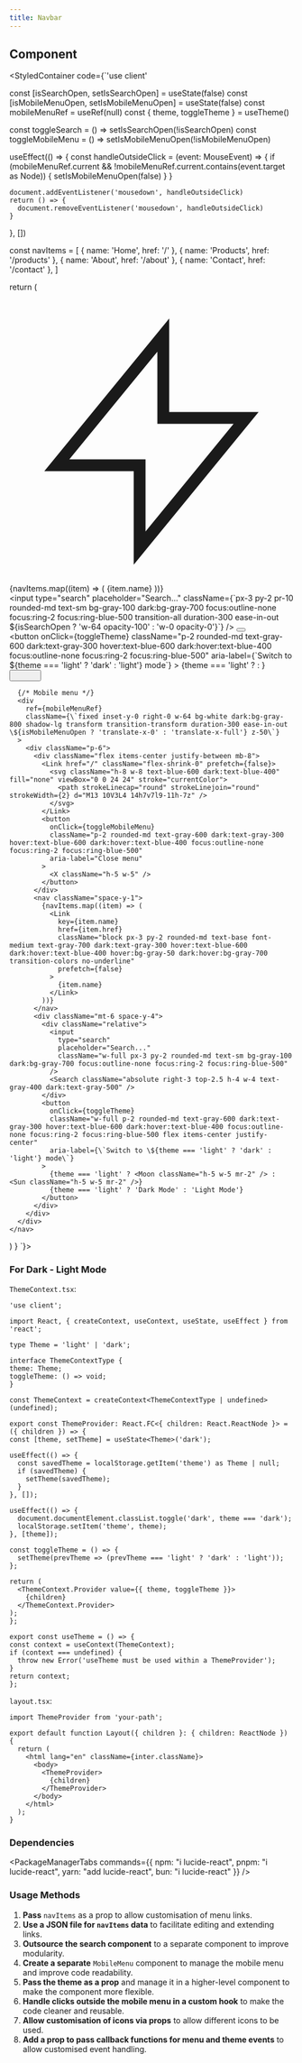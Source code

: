 ```yaml
---
title: Navbar
---
```




## Component

<StyledContainer code={`'use client'


  const [isSearchOpen, setIsSearchOpen] = useState(false)
  const [isMobileMenuOpen, setIsMobileMenuOpen] = useState(false)
  const mobileMenuRef = useRef<HTMLDivElement>(null)
  const { theme, toggleTheme } = useTheme()

  const toggleSearch = () => setIsSearchOpen(!isSearchOpen)
  const toggleMobileMenu = () => setIsMobileMenuOpen(!isMobileMenuOpen)

  useEffect(() => {
    const handleOutsideClick = (event: MouseEvent) => {
      if (mobileMenuRef.current && !mobileMenuRef.current.contains(event.target as Node)) {
        setIsMobileMenuOpen(false)
      }
    }

    document.addEventListener('mousedown', handleOutsideClick)
    return () => {
      document.removeEventListener('mousedown', handleOutsideClick)
    }
  }, [])

  const navItems = [
    { name: 'Home', href: '/' },
    { name: 'Products', href: '/products' },
    { name: 'About', href: '/about' },
    { name: 'Contact', href: '/contact' },
  ]

  return (
    <nav className="bg-white dark:bg-gray-800 shadow-sm rounded-xl transition-colors duration-200">
      <div className="max-w-7xl mx-auto px-4 sm:px-6 lg:px-8">
        <div className="flex items-center justify-between h-16">
          <div className="flex items-center">
            <Link href="/" className="flex-shrink-0" prefetch={false}>
              <svg className="h-8 w-8 text-blue-600 dark:text-blue-400" fill="none" viewBox="0 0 24 24" stroke="currentColor">
                <path strokeLinecap="round" strokeLinejoin="round" strokeWidth={2} d="M13 10V3L4 14h7v7l9-11h-7z" />
              </svg>
            </Link>
            <div className="hidden md:block ml-10">
              <div className="flex items-baseline space-x-4">
                {navItems.map((item) => (
                  <Link
                    key={item.name}
                    href={item.href}
                    className="text-gray-600 dark:text-gray-300 hover:text-blue-600 dark:hover:text-blue-400 px-3 py-2 rounded-md text-sm font-medium transition-colors no-underline"
                    prefetch={false}
                  >
                    {item.name}
                  </Link>
                ))}
              </div>
            </div>
          </div>
          <div className="hidden md:flex items-center space-x-4">
            <div className="relative flex items-center">
              <input
                type="search"
                placeholder="Search..."
                className={\`px-3 py-2 pr-10 rounded-md text-sm bg-gray-100 dark:bg-gray-700 focus:outline-none focus:ring-2 focus:ring-blue-500 transition-all duration-300 ease-in-out \${isSearchOpen ? 'w-64 opacity-100' : 'w-0 opacity-0'}\`}
              />
              <button
                onClick={toggleSearch}
                className="p-2 rounded-md text-gray-600 dark:text-gray-300 hover:text-blue-600 dark:hover:text-blue-400 focus:outline-none focus:ring-2 focus:ring-blue-500 absolute right-0"
                aria-label="Search"
              >
                <Search className="h-5 w-5" />
              </button>
            </div>
            <button
              onClick={toggleTheme}
              className="p-2 rounded-md text-gray-600 dark:text-gray-300 hover:text-blue-600 dark:hover:text-blue-400 focus:outline-none focus:ring-2 focus:ring-blue-500"
              aria-label={\`Switch to \${theme === 'light' ? 'dark' : 'light'} mode\`}
            >
              {theme === 'light' ? <Moon className="h-5 w-5" /> : <Sun className="h-5 w-5" />}
            </button>
          </div>
          <div className="md:hidden">
            <button
              onClick={toggleMobileMenu}
              className="p-2 rounded-md text-gray-600 dark:text-gray-300 hover:text-blue-600 dark:hover:text-blue-400 focus:outline-none focus:ring-2 focus:ring-blue-500"
              aria-label="Open menu"
            >
              <Menu className="h-5 w-5" />
            </button>
          </div>
        </div>
      </div>

      {/* Mobile menu */}
      <div
        ref={mobileMenuRef}
        className={\`fixed inset-y-0 right-0 w-64 bg-white dark:bg-gray-800 shadow-lg transform transition-transform duration-300 ease-in-out \${isMobileMenuOpen ? 'translate-x-0' : 'translate-x-full'} z-50\`}
      >
        <div className="p-6">
          <div className="flex items-center justify-between mb-8">
            <Link href="/" className="flex-shrink-0" prefetch={false}>
              <svg className="h-8 w-8 text-blue-600 dark:text-blue-400" fill="none" viewBox="0 0 24 24" stroke="currentColor">
                <path strokeLinecap="round" strokeLinejoin="round" strokeWidth={2} d="M13 10V3L4 14h7v7l9-11h-7z" />
              </svg>
            </Link>
            <button
              onClick={toggleMobileMenu}
              className="p-2 rounded-md text-gray-600 dark:text-gray-300 hover:text-blue-600 dark:hover:text-blue-400 focus:outline-none focus:ring-2 focus:ring-blue-500"
              aria-label="Close menu"
            >
              <X className="h-5 w-5" />
            </button>
          </div>
          <nav className="space-y-1">
            {navItems.map((item) => (
              <Link
                key={item.name}
                href={item.href}
                className="block px-3 py-2 rounded-md text-base font-medium text-gray-700 dark:text-gray-300 hover:text-blue-600 dark:hover:text-blue-400 hover:bg-gray-50 dark:hover:bg-gray-700 transition-colors no-underline"
                prefetch={false}
              >
                {item.name}
              </Link>
            ))}
          </nav>
          <div className="mt-6 space-y-4">
            <div className="relative">
              <input
                type="search"
                placeholder="Search..."
                className="w-full px-3 py-2 rounded-md text-sm bg-gray-100 dark:bg-gray-700 focus:outline-none focus:ring-2 focus:ring-blue-500"
              />
              <Search className="absolute right-3 top-2.5 h-4 w-4 text-gray-400 dark:text-gray-500" />
            </div>
            <button
              onClick={toggleTheme}
              className="w-full p-2 rounded-md text-gray-600 dark:text-gray-300 hover:text-blue-600 dark:hover:text-blue-400 focus:outline-none focus:ring-2 focus:ring-blue-500 flex items-center justify-center"
              aria-label={\`Switch to \${theme === 'light' ? 'dark' : 'light'} mode\`}
            >
              {theme === 'light' ? <Moon className="h-5 w-5 mr-2" /> : <Sun className="h-5 w-5 mr-2" />}
              {theme === 'light' ? 'Dark Mode' : 'Light Mode'}
            </button>
          </div>
        </div>
      </div>
    </nav>
  )
}
`}>
    <Navbar />
</StyledContainer>

### For Dark - Light Mode
`ThemeContext.tsx`:

```tsx
'use client';
  
import React, { createContext, useContext, useState, useEffect } from 'react';

type Theme = 'light' | 'dark';

interface ThemeContextType {
theme: Theme;
toggleTheme: () => void;
}

const ThemeContext = createContext<ThemeContextType | undefined>(undefined);

export const ThemeProvider: React.FC<{ children: React.ReactNode }> = ({ children }) => {
const [theme, setTheme] = useState<Theme>('dark');

useEffect(() => {
  const savedTheme = localStorage.getItem('theme') as Theme | null;
  if (savedTheme) {
    setTheme(savedTheme);
  }
}, []);

useEffect(() => {
  document.documentElement.classList.toggle('dark', theme === 'dark');
  localStorage.setItem('theme', theme);
}, [theme]);

const toggleTheme = () => {
  setTheme(prevTheme => (prevTheme === 'light' ? 'dark' : 'light'));
};

return (
  <ThemeContext.Provider value={{ theme, toggleTheme }}>
    {children}
  </ThemeContext.Provider>
);
};

export const useTheme = () => {
const context = useContext(ThemeContext);
if (context === undefined) {
  throw new Error('useTheme must be used within a ThemeProvider');
}
return context;
};
```
`layout.tsx`:

```tsx
import ThemeProvider from 'your-path';

export default function Layout({ children }: { children: ReactNode }) {
  return (
    <html lang="en" className={inter.className}>
      <body>
        <ThemeProvider>
          {children}
        </ThemeProvider>
      </body>
    </html>
  );
}
```

### Dependencies

<PackageManagerTabs 
    commands={{
    npm: "i lucide-react",
    pnpm: "i lucide-react",
    yarn: "add lucide-react",
    bun: "i lucide-react"
  }} 
/>

### Usage Methods

1. **Pass** `navItems` as a prop to allow customisation of menu links.
2. **Use a JSON file for `navItems` data** to facilitate editing and extending links.
3. **Outsource the search component** to a separate component to improve modularity.
4. **Create a separate** `MobileMenu` component to manage the mobile menu and improve code readability.
5. **Pass the theme as a prop** and manage it in a higher-level component to make the component more flexible.
6. **Handle clicks outside the mobile menu in a custom hook** to make the code cleaner and reusable.
7. **Allow customisation of icons via props** to allow different icons to be used.
8. **Add a prop to pass callback functions for menu and theme events** to allow customised event handling.